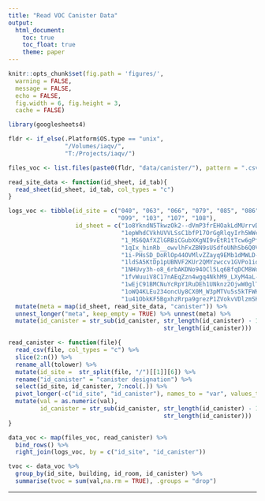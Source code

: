 ```yaml
---
title: "Read VOC Canister Data"
output:
  html_document:
    toc: true
    toc_float: true
    theme: paper
---
```


```r
knitr::opts_chunk$set(fig.path = 'figures/',
  warning = FALSE,
  message = FALSE,
  echo = FALSE,
  fig.width = 6, fig.height = 3,
  cache = FALSE)
```

```r
library(googlesheets4)
```

```r
fldr <- if_else(.Platform$OS.type == "unix",
                "/Volumes/iaqv/",
                "T:/Projects/iaqv/")
```

```r
files_voc <- list.files(paste0(fldr, "data/canister/"), pattern = ".csv$", full.names = TRUE, recursive = "TRUE")
```

```r
read_site_data <- function(id_sheet, id_tab){
  read_sheet(id_sheet, id_tab, col_types = "c")
}
```


```r
logs_voc <- tibble(id_site = c("040", "063", "066", "079", "085", "086", "094",
                               "099", "103", "107", "108"),
                   id_sheet = c("1o8YkndN5TkwzOk2--dVmP3frEHOakLdMUrrvDB0W-DE",
                                "1epWhdCVkhUVVLSsC1bfP17OrGgRlqyIrh5WWcwFIYtM",
                                "1_MS6QAfXZlGRBiCGubXKgNI9vEtR1tTcw6gPfw9NObA",
                                "1qIx_hinRb__owvlhFxZBN9sUSdfoUNhSb6Q0Vz2KIhY",
                                "1i-PHsSD_DoRlOp44OVMlvZZayq9EMb1dMWLD--p9pwo",
                                "1ldSA5KtDp1pUBNVF2KUr2QMYzwccv1GVPo1idH9IfqI",
                                "1NHUvy3h-o8_6rbAKDNo94OCl5Lq6BfqDCM8Wo0F_ZLg",
                                "1fvWuuiV8C17nAEqZzn4wgq4NkhM9_LXyM4aL-ta8drc",
                                "1wEjC91BMCNuYcRpY1RuDEh1UNknz2OjwW0glTt2v5ig",
                                "1oWQ4KLEu234oncUy8CX0M_W3pMTVu5s5kTFWHRoGMJ0",
                                "1u41ObkKF5BgxhzRrpa9grezP1ZVokvVDlzmSKrMA2ZM")) %>%
  mutate(meta = map(id_sheet, read_site_data, "canister")) %>%
  unnest_longer("meta", keep_empty = TRUE) %>% unnest(meta) %>%
  mutate(id_canister = str_sub(id_canister, str_length(id_canister) - 1,
                                            str_length(id_canister)))
```

```r
read_canister <- function(file){
  read_csv(file, col_types = "c") %>%
  slice(2:n()) %>%
  rename_all(tolower) %>%
  mutate(id_site =  str_split(file, "/")[[1]][6]) %>%
  rename("id_canister" = "canister designation") %>%
  select(id_site, id_canister, 7:ncol(.)) %>%
  pivot_longer(-c("id_site", "id_canister"), names_to = "var", values_to = "val") %>%
  mutate(val = as.numeric(val),
         id_canister = str_sub(id_canister, str_length(id_canister) - 1,
                                            str_length(id_canister)))
}
```

```r
data_voc <- map(files_voc, read_canister) %>%
  bind_rows() %>%
  right_join(logs_voc, by = c("id_site", "id_canister"))
```

```r
tvoc <- data_voc %>% 
  group_by(id_site, building, id_room, id_canister) %>% 
  summarise(tvoc = sum(val,na.rm = TRUE), .groups = "drop")
```

---